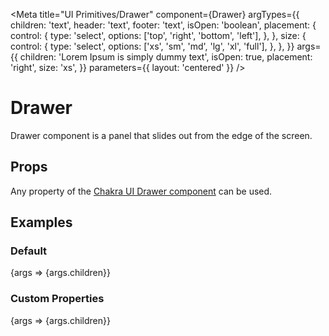 

<Meta
  title="UI Primitives/Drawer"
  component={Drawer}
  argTypes={{
    children: 'text',
    header: 'text',
    footer: 'text',
    isOpen: 'boolean',
    placement: {
      control: {
        type: 'select',
        options: ['top', 'right', 'bottom', 'left'],
      },
    },
    size: {
      control: {
        type: 'select',
        options: ['xs', 'sm', 'md', 'lg', 'xl', 'full'],
      },
    },
  }}
  args={{
    children: 'Lorem Ipsum is simply dummy text',
    isOpen: true,
    placement: 'right',
    size: 'xs',
  }}
  parameters={{ layout: 'centered' }}
/>

# Drawer

Drawer component is a panel that slides out from the edge of the screen.

## Props

Any property of the [Chakra UI Drawer component](https://chakra-ui.com/docs/overlay/drawer#props) can be used.

## Examples

### Default

<Preview>
  <Story
    name="Default"
    argTypes={{
      header: {
        table: {
          disable: true,
        },
      },
      footer: {
        table: {
          disable: true,
        },
      },
      placement: {
        table: {
          disable: true,
        },
      },
      size: {
        table: {
          disable: true,
        },
      },
    }}
  >
    {args => <Drawer {...args}>{args.children}</Drawer>}
  </Story>
</Preview>

### Custom Properties

<Preview>
  <Story
    name="Custom Properties"
    args={{
      header: 'My header',
      footer: 'My footer',
    }}
  >
    {args => <Drawer {...args}>{args.children}</Drawer>}
  </Story>
</Preview>
